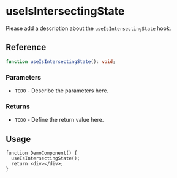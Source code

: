 
<Meta title="Hooks / useIsIntersectingState" />

# useIsIntersectingState

Please add a description about the `useIsIntersectingState` hook.

## Reference

```ts
function useIsIntersectingState(): void;
```

### Parameters

- `TODO` - Describe the parameters here.

### Returns

- `TODO` - Define the return value here.

## Usage

```tsx
function DemoComponent() {
  useIsIntersectingState();
  return <div></div>;
}
```
